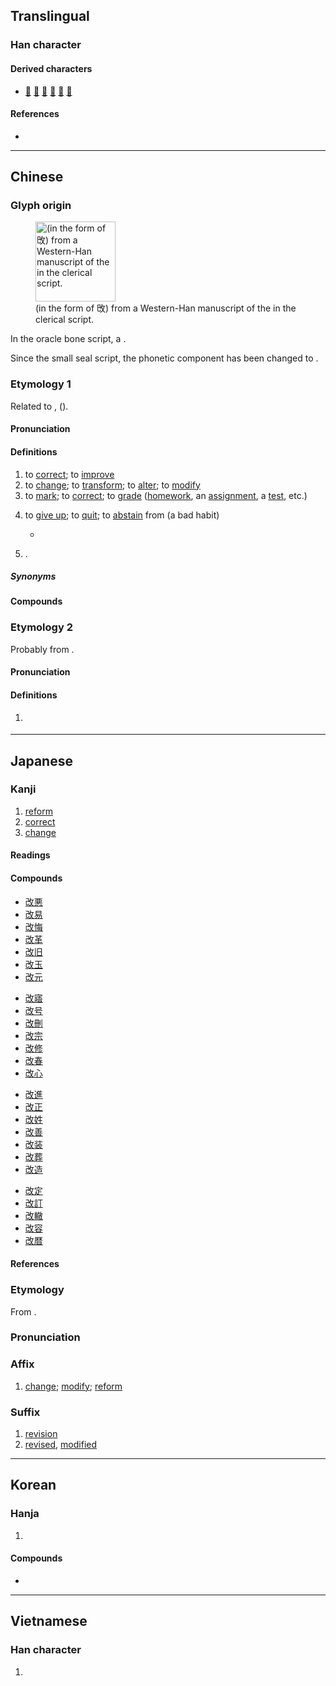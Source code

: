 {{character info}}
==Translingual==
{{stroke order|strokes=7}}

===Han character===
{{Han char|rn=66|rad=攴|as=03|sn=7|four=18740|canj=SUOK|ids=⿰[[己]][[攵]]}}

====Derived characters====
* [[𠳚]] [[𢚲]] [[𢭮]] [[𣒵]] [[𦀻]] [[𦰦]]

====References====
* {{Han ref|kx=0468.110|dkj=13114|dj=0816.040|hdz=21450.010|uh=6539|ud=25913|bh=A7EF|bd=42991}}

----

==Chinese==

===Glyph origin===
{{Han etym}}
[[File:改-clerical-han-variant.svg|128px|thumb|{{m-self|zh|改}} (in the form of 攺) from a Western-Han manuscript of the ''{{w|Etiquette and Ceremonial|Yili}}'' in the clerical script.]]

In the oracle bone script, a {{Han compound|巳|攴|ls=psc|c1=p|c2=s|nocap=1}}.

Since the small seal script, the phonetic component has been changed to {{och-l|己}}.

===Etymology 1===
{{zh-forms|alt=攺}}

Related to {{och-l|革|to change}}, {{och-l|更|id=1|to change}} ({{zh-ref|Wang, 1982}}).

====Pronunciation====
{{zh-pron
|m=gǎi
|m-s=gai3
|c=goi2
|c-t=goi2
|g=gai3
|h=pfs=kói;gd=goi3
|j=gai3
|mb=gǎi
|md=guōi/gāi
|md_note=guōi - vernacular; gāi - literary
|mn=xm,qz,jj,sg:kóe/zz:ké/ml,jj,tw:kái
|mn_note=Xiamen, Quanzhou, Jinjiang, Zhangzhou: kóe/ké - vernacular; kái - literary
|mn-t=goi2
|w=2ke
|x=
|mc=y
|oc=y
|ma=y
|cat=v,pn
}}

====Definitions====
{{zh-hanzi}}

# to [[correct]]; to [[improve]]
# to [[change]]; to [[transform]]; to [[alter]]; to [[modify]]
# to [[mark]]; to [[correct]]; to [[grade]] ([[homework]], an [[assignment]], a [[test]], etc.)
# {{lb|zh|Hokkien}} to [[give up]]; to [[quit]]; to [[abstain]] from (a bad habit)
#* {{zh-x|^聽講 你 菸{hun}酒 攏 改{kái} %啊|I heard you've '''quit''' smoking and drinking|TW|ref='''2016''', {{lang|zh|詹雅雯}}, [https://www.youtube.com/watch?v=jt9LQe-GnAw {{lang|zh|酸酸}}]}}
# {{surname|zh|nodot=1}}.

=====Synonyms=====
{{zh-dial|戒}}

====Compounds====
{{zh-der|宗教改革|修改|和平改革|土改|勞改場|塗改|刪改|年深歲改|悛改|悔改|不改|屢教不改|勞改營|勞改|土地改革|品種改良|怙惡不改|個性難改|朝令暮改|改土歸流|朝行夕改|改葬|改造|改過遷善|改組|校改|改妝|改換門閭|改換家門|改扮|改名易姓|改錯|社會改革|改新|改貌|改適|未改|改悔|改判|改服|改元|改變|改弦易張|批改|朝過夕改|改過自新|改授|改醮|改訂|改歲|朝出夕改|撥改貸|改俗遷風|改版|改轍|改編劇本|改過向善|改容|改制|改玉改行|更改|改頭換面|改動|改裝|改弦易轍|更名改姓|改削|改惡向善|時移事改|改良|改弦易調|朝更暮改|改定|改容加飾|改次|朝更夕改|改轅易轍|改抹|改業|改善|改弦更張|積習難改|改行|改行遷善|朝令夕改|改嫁|改過|改天|改竄|改面革心|改操|知錯能改|改稱|改寫|知過必改|改過從善|改節|改稿|擅改|改觀|改進|改換門庭|改選|改惡從善|改邪歸正|改常|改顏|改編|改張易調|改惡行善|改步改玉|漢字改革|朝聞夕改|改姓更名|改朝換代|改用|痛改前非|改掉|改期|改過不吝|改道|改建|民主改革|改日|改天換地|改易|改革|改正|改換|改點|改錯題|改運|改腔兒|改嘴|改名|改口|改名換姓|改過從新|經濟改革|風雨不改|篡改|翻然改圖|面不改容|風移俗改|醫林改錯|面不改色|竄改|釐改|農業改革|遷善改過|過而能改|農地改革|變風改俗|體改|過勿憚改|改則}}

===Etymology 2===
{{zh-forms|alt=介,屆}}
Probably from {{bor|nan|ja|-}} {{ja-r|回|かい}}.

====Pronunciation====
{{zh-pron
|mn=tw:kái
|cat=cls
}}

====Definitions====
{{zh-hanzi}}

# {{lb|zh|Taiwan Hokkien}} {{zh-classifier|times, as in frequency}}

{{zh-cat|Beginning}}

----

==Japanese==

===Kanji===
{{ja-kanji|grade=4|rs=攴03}}

# [[reform]]
# [[correct]]
# [[change]]

====Readings====
{{ja-readings
|goon=かい
|kanon=かい
|kun=あらた-める, あらた-まる
|nanori=あら
}}

====Compounds====
{{top4}}
* [[改悪]]
* [[改易]]
* [[改悔]]
* [[改革]]
* [[改旧]]
* [[改玉]]
* [[改元]]
{{mid4}}
* [[改寤]]
* [[改号]]
* [[改刪]]
* [[改宗]]
* [[改修]]
* [[改春]]
* [[改心]]
{{mid4}}
* [[改進]]
* [[改正]]
* [[改姓]]
* [[改善]]
* [[改装]]
* [[改葬]]
* [[改造]]
{{mid4}}
* [[改定]]
* [[改訂]]
* [[改轍]]
* [[改容]]
* [[改暦]]
{{bottom}}

====References====
{{ja-kref
|ku=1894
|shift=89FC
|jis=327E
|euc=B2FE
|skip=1-3-4
|freq=147
|nelson=1464
|newnelson=2332
|halpern=243
|kld=180
|heisig=528
|tuttle=4i3.1
}}

===Etymology===
{{ja-kanjitab|かい|yomi=on}}
From {{der|ja|ltc|sort=かい|-}} {{ltc-l|改}}.

===Pronunciation===
{{ja-pron|かい|y=on}}

===Affix===
{{ja-pos|affix|かい}}

# [[change]]; [[modify]]; [[reform]]

===Suffix===
{{ja-pos|suffix|かい}}

# [[revision]]
# [[revised]], [[modified]]
#: {{ja-usex|[[w:ja:三式中戦車|チヌ改]]|チ-ヌ-かい|{{w|Type 3 Chi-Nu medium tank|Chi-Nu '''Kai'''}}}}
#: {{ja-usex|[[w:ja:装輪装甲車 (改)|装輪装甲車（'''改'''）]]|そうりん-そうこう-しゃ（'''かい'''）|Wheeled Armoured Vehicle ('''Improved''')}}

----

==Korean==

===Hanja===
{{ko-hanja|고치다|고칠|개}}

# {{hanja form of|개|[[reform]]; [[fix]]}}

====Compounds====
* {{ko-l|개혁|[[reform]]|改革}}

----

==Vietnamese==

===Han character===
{{vi-readings|reading=cải, cãi, gởi, gửi|rs=攴03}}

# {{rfdef|vi|sort=攴03}}